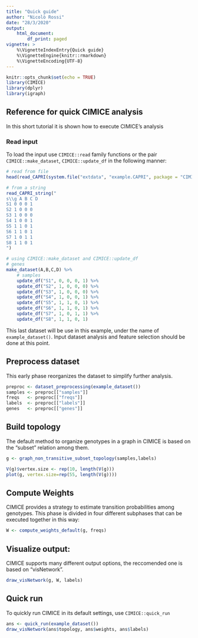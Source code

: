 ```yaml
---
title: "Quick guide"
author: "Nicolò Rossi"
date: "28/3/2020"
output: 
    html_document:
        df_print: paged
vignette: >
    %\VignetteIndexEntry{Quick guide}
    %\VignetteEngine{knitr::rmarkdown}
    %\VignetteEncoding{UTF-8}
---
```


```r
knitr::opts_chunk$set(echo = TRUE)
library(CIMICE)
library(dplyr)
library(igraph)
```

## Reference for quick CIMICE analysis

In this short tutorial it is shown how to execute CIMICE's analysis

### Read input

To load the input use `CIMICE::read` family functions or the pair `CIMICE::make_dataset`, `CIMICE::update_df` in the following manner: 

```r
# read from file
head(read_CAPRI(system.file("extdata", "example.CAPRI", package = "CIMICE", mustWork = TRUE)))
```

```r
# from a string
read_CAPRI_string("
s\\g A B C D
S1 0 0 0 1
S2 1 0 0 0
S3 1 0 0 0
S4 1 0 0 1
S5 1 1 0 1
S6 1 1 0 1
S7 1 0 1 1
S8 1 1 0 1
")
```

```r
# using CIMICE::make_dataset and CIMICE::update_df
# genes
make_dataset(A,B,C,D) %>% 
    # samples
    update_df("S1", 0, 0, 0, 1) %>%
    update_df("S2", 1, 0, 0, 0) %>%
    update_df("S3", 1, 0, 0, 0) %>%
    update_df("S4", 1, 0, 0, 1) %>%
    update_df("S5", 1, 1, 0, 1) %>%
    update_df("S6", 1, 1, 0, 1) %>%
    update_df("S7", 1, 0, 1, 1) %>%
    update_df("S8", 1, 1, 0, 1)
```

This last dataset will be use in this example, under the name of `example_dataset()`. Input dataset analysis and feature selection should be done at this point.

## Preprocess dataset

This early phase reorganizes the dataset to simplify further analysis.

```r
preproc <- dataset_preprocessing(example_dataset())
samples <- preproc[["samples"]]
freqs   <- preproc[["freqs"]]
labels  <- preproc[["labels"]]
genes   <- preproc[["genes"]]
```

## Build topology

The default method to organize genotypes in a graph in CIMICE is based on the "subset" relation among them.

```r
g <- graph_non_transitive_subset_topology(samples,labels)
```

```r
V(g)$vertex.size <- rep(10, length(V(g)))
plot(g, vertex.size=rep(55, length(V(g))))
```

## Compute Weights

CIMICE provides a strategy to estimate transition probabilities among genotypes. This phase is divided in four different subphases that can be executed together
in this way:

```r
W <- compute_weights_default(g, freqs)
```

## Visualize output:

CIMICE supports many different output options, the reccomended one is based on "visNetwork".

```r
draw_visNetwork(g, W, labels)
```

## Quick run

To quickly run CIMICE in its default settings, use `CIMICE::quick_run`

```r
ans <- quick_run(example_dataset())
draw_visNetwork(ans$topology, ans$weights, ans$labels)
```





